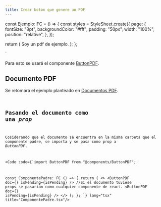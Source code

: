 ```yaml
---
title: Crear botón que genere un PDF
---
```



const Ejemplo: FC = () => {
  const styles = StyleSheet.create({
    page: {
      fontSize: "8pt",
      backgroundColor: "#fff",
      padding: "50px",
      width: "100%",
      position: "relative",
    },
  });

  return (
    <Document title="Documento de ejemplo">
      <Page size="LETTER" style={styles.page}>
       <Text>Soy un pdf de ejemplo.</Text>
      </Page>
    </Document>
  );
};

`

Para esto se usará el componente [ButtonPDF](/components/button-pdf/).

## Documento PDF
Se retomará el ejemplo planteado en [Documentos PDF](/reference/documentos-pdf/).
<Code code={code} lang="tsx" title="ejemplo.tsx"/>

## Pasando el documento como una _prop_
Cosiderando que el documento se encuentra en la misma carpeta que el componente padre, se importa y se pasa como prop a _ButtonPDF_.

<Code code={`import ButtonPDF from "@components/ButtonPDF";

const ComponentePadre: FC () => {
    return (
        <>
            <ButtonPDF doc={<Ejemplo />} isPending={isPending} />
            //Si el documento tuviese props se pasarian como cualquier componente de react.
            <ButtonPDF 
            doc={<Ejemplo data={data} title="Documento de ejemplo" />}
            isPending={isPending} 
            />
        </>
    );
};
`} lang="tsx" title="ComponentePadre.tsx"/>
